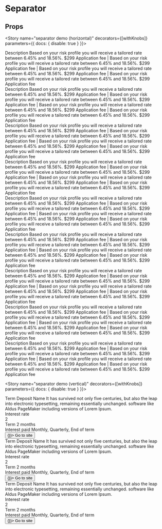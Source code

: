 
<Meta title="Components/Separator" component={Separator} />

# Separator

<Preview>
  <Story name="separator">
    <div style={{ padding: '2%' }}>
      <Separator />
    </div>
  </Story>
</Preview>

## Props
<Props of={Separator} />

<Story name="separator demo (horizontal)" decorators={[withKnobs]} parameters={{ docs: { disable: true } }}>
  <div style={{marginTop: '4rem', width: '100%'}}>
    <Container>
      <Row className="row-view">
        <Column cols={12} md={4} lg={4}>
          <Container>
            <Row className="row-view">
              <Column cols={11}>
                <div>
                  <Typography variant='subtitle2'>Description</Typography>
                  <Typography variant="body1">Based on your risk profile you will receive a tailored rate between 6.45% and 18.56%. $299 Application fee |
                    Based on your risk profile you will receive a tailored rate between 6.45% and 18.56%. $299 Application fee |
                    Based on your risk profile you will receive a tailored rate between 6.45% and 18.56%. $299 Application fee |
                    Based on your risk profile you will receive a tailored rate between 6.45% and 18.56%. $299 Application fee
                  </Typography>
                  <Separator />
                </div>
                <div>
                  <Typography variant='subtitle2'>Description</Typography>
                  <Typography variant="body1">Based on your risk profile you will receive a tailored rate between 6.45% and 18.56%. $299 Application fee |
                    Based on your risk profile you will receive a tailored rate between 6.45% and 18.56%. $299 Application fee |
                    Based on your risk profile you will receive a tailored rate between 6.45% and 18.56%. $299 Application fee |
                    Based on your risk profile you will receive a tailored rate between 6.45% and 18.56%. $299 Application fee
                  </Typography>
                  <Separator />
                </div>
                <div>
                  <Typography variant='subtitle2'>Description</Typography>
                  <Typography variant="body1">Based on your risk profile you will receive a tailored rate between 6.45% and 18.56%. $299 Application fee |
                    Based on your risk profile you will receive a tailored rate between 6.45% and 18.56%. $299 Application fee |
                    Based on your risk profile you will receive a tailored rate between 6.45% and 18.56%. $299 Application fee |
                    Based on your risk profile you will receive a tailored rate between 6.45% and 18.56%. $299 Application fee
                  </Typography>
                </div>
              </Column>
              <Column cols={1} className="items-baseline"><Separator type="vertical" /></Column>
            </Row>
          </Container>
        </Column>
        <Column cols={12} md={4} lg={4}>
          <Container>
            <Row className="row-view">
              <Column cols={11}>
                <div>
                  <div>
                    <Typography variant='subtitle2'>Description</Typography>
                    <Typography variant="body1">Based on your risk profile you will receive a tailored rate between 6.45% and 18.56%. $299 Application fee |
                      Based on your risk profile you will receive a tailored rate between 6.45% and 18.56%. $299 Application fee |
                      Based on your risk profile you will receive a tailored rate between 6.45% and 18.56%. $299 Application fee |
                      Based on your risk profile you will receive a tailored rate between 6.45% and 18.56%. $299 Application fee
                    </Typography>
                    <Separator />
                  </div>
                  <div>
                    <Typography variant='subtitle2'>Description</Typography>
                    <Typography variant="body1">Based on your risk profile you will receive a tailored rate between 6.45% and 18.56%. $299 Application fee |
                      Based on your risk profile you will receive a tailored rate between 6.45% and 18.56%. $299 Application fee |
                      Based on your risk profile you will receive a tailored rate between 6.45% and 18.56%. $299 Application fee |
                      Based on your risk profile you will receive a tailored rate between 6.45% and 18.56%. $299 Application fee
                    </Typography>
                    <Separator />
                  </div>
                  <div>
                    <Typography variant='subtitle2'>Description</Typography>
                    <Typography variant="body1">Based on your risk profile you will receive a tailored rate between 6.45% and 18.56%. $299 Application fee |
                      Based on your risk profile you will receive a tailored rate between 6.45% and 18.56%. $299 Application fee |
                      Based on your risk profile you will receive a tailored rate between 6.45% and 18.56%. $299 Application fee |
                      Based on your risk profile you will receive a tailored rate between 6.45% and 18.56%. $299 Application fee
                    </Typography>
                  </div>
                </div>
              </Column>
              <Column cols={1} className="items-baseline"><Separator type="vertical" /></Column>
            </Row>
          </Container>
        </Column>
        <Column cols={4}>
          <Container>
            <Row className="row-view">
              <Column cols={11}>
                <div>
                  <div>
                    <Typography variant='subtitle2'>Description</Typography>
                    <Typography variant="body1">Based on your risk profile you will receive a tailored rate between 6.45% and 18.56%. $299 Application fee |
                      Based on your risk profile you will receive a tailored rate between 6.45% and 18.56%. $299 Application fee |
                      Based on your risk profile you will receive a tailored rate between 6.45% and 18.56%. $299 Application fee |
                      Based on your risk profile you will receive a tailored rate between 6.45% and 18.56%. $299 Application fee
                    </Typography>
                    <Separator />
                  </div>
                  <div>
                    <Typography variant='subtitle2'>Description</Typography>
                    <Typography variant="body1">Based on your risk profile you will receive a tailored rate between 6.45% and 18.56%. $299 Application fee |
                      Based on your risk profile you will receive a tailored rate between 6.45% and 18.56%. $299 Application fee |
                      Based on your risk profile you will receive a tailored rate between 6.45% and 18.56%. $299 Application fee |
                      Based on your risk profile you will receive a tailored rate between 6.45% and 18.56%. $299 Application fee
                    </Typography>
                    <Separator />
                  </div>
                  <div>
                    <Typography variant='subtitle2'>Description</Typography>
                    <Typography variant="body1">Based on your risk profile you will receive a tailored rate between 6.45% and 18.56%. $299 Application fee |
                      Based on your risk profile you will receive a tailored rate between 6.45% and 18.56%. $299 Application fee |
                      Based on your risk profile you will receive a tailored rate between 6.45% and 18.56%. $299 Application fee |
                      Based on your risk profile you will receive a tailored rate between 6.45% and 18.56%. $299 Application fee
                    </Typography>
                  </div>
                </div>
              </Column>
              <Column cols={1} />
            </Row>
          </Container>
        </Column>
      </Row>
    </Container>
  </div>
</Story>

<Story name="separator demo (vertical)" decorators={[withKnobs]} parameters={{ docs: { disable: true } }}>
  <div style={{marginTop: '4rem', width: '100%'}}>
      <Container>
        <Row className="row-view">
          <Column cols={12} md={4} lg={4}>
            <div style={{padding: '4rem', textAlign: 'center', border: '1px solid #dddddd'}}>
              <Typography variant="h3">Term Deposit Name</Typography>
              <Typography variant="body1">It has survived not only five centuries, but also the leap into electronic typesetting,
                remaining essentially unchanged. software like Aldus PageMaker including versions of Lorem Ipsum.
              </Typography>
              <div style={{marginTop: '4.8rem'}}>
                <Container>
                  <Row className="row-view">
                    <Column cols={5}>
                      <Typography variant='caption'>Interest rate</Typography>
                      <div style={{display: 'flex', flexDirection: 'row'}}>
                        <Typography variant="h5">2</Typography>
                          <span style={{marginLeft: '8px', marginTop: '2px'}}>
                          <Tooltip title="some title" body="some body" />
                        </span>
                      </div>
                    </Column>
                    <Column cols={2}><Separator type="vertical" /></Column>
                    <Column cols={5}><Typography variant='caption'>Term</Typography> <Typography variant="h5">2 months</Typography></Column>
                  </Row>
                </Container>
              </div>
              <Typography variant="caption">Interest paid Monthly, Quarterly, End of term</Typography>
              <div style={{display: 'inline-block', marginTop: '4.8rem'}}>
                <Button id="primary-btn01" variant="primary" handleClick={() => {}}>
                  Go to site
                </Button>
              </div>
            </div>
          </Column>
          <Column cols={12} md={4} lg={4}>
            <div style={{padding: '4rem', textAlign: 'center', border: '1px solid #dddddd'}}>
              <Typography variant="h3">Term Deposit Name</Typography>
              <Typography variant="body1">It has survived not only five centuries, but also the leap into electronic typesetting,
                remaining essentially unchanged. software like Aldus PageMaker including versions of Lorem Ipsum.
              </Typography>
              <div style={{marginTop: '4.8rem'}}>
                <Container>
                  <Row className="row-view">
                    <Column cols={5}>
                      <Typography variant="caption">Interest rate</Typography>
                      <div style={{display: 'flex', flexDirection: 'row'}}>
                        <Typography variant="h5">2</Typography>
                          <span style={{marginLeft: '8px', marginTop: '2px'}}>
                          <Tooltip title="some title" body="some body" />
                        </span>
                      </div>
                    </Column>
                    <Column cols={2} className="items-center"> <Separator type="vertical" /> </Column>
                    <Column cols={5}><Typography variant="caption">Term</Typography> <Typography variant="h5">2 months</Typography></Column>
                  </Row>
                </Container>
              </div>
              <Typography variant="caption">Interest paid Monthly, Quarterly, End of term</Typography>
              <div style={{display: 'inline-block', marginTop: '4.8rem'}}>
                <Button id="primary-btn02" variant="primary" handleClick={() => {}}>
                  Go to site
                </Button>
              </div>
            </div>
          </Column>
          <Column cols={12} md={4} lg={4}>
            <div id="thirdBox" style={{padding: '4rem', textAlign: 'center', border: '1px solid #dddddd'}}>
              <Typography variant="h3">Term Deposit Name</Typography>
              <Typography variant="body1">It has survived not only five centuries, but also the leap into electronic typesetting,
                remaining essentially unchanged. software like Aldus PageMaker including versions of Lorem Ipsum.
              </Typography>
              <div style={{marginTop: '4.8rem'}}>
                <Container>
                  <Row className="row-view">
                    <Column cols={5}>
                      <Typography variant="caption">Interest rate</Typography>
                      <div style={{display: 'flex', flexDirection: 'row'}}>
                        <Typography variant="h5">2</Typography>
                          <span style={{marginLeft: '8px', marginTop: '2px'}}>
                          <Tooltip title="some title" body="some body" />
                        </span>
                      </div>
                    </Column>
                    <Column cols={2} className="items-center"> <Separator type="vertical" /> </Column>
                    <Column cols={5}><Typography variant="caption">Term</Typography> <Typography variant="h5">2 months</Typography></Column>
                  </Row>
                </Container>
              </div>
              <Typography variant="caption">Interest paid Monthly, Quarterly, End of term</Typography>
              <div style={{display: 'inline-block', marginTop: '4.8rem'}}>
                <Button id="primary-btn03" variant="primary" handleClick={() => {}}>
                  Go to site
                </Button>
              </div>
            </div>
          </Column>
        </Row>
      </Container>
    </div>
</Story>
